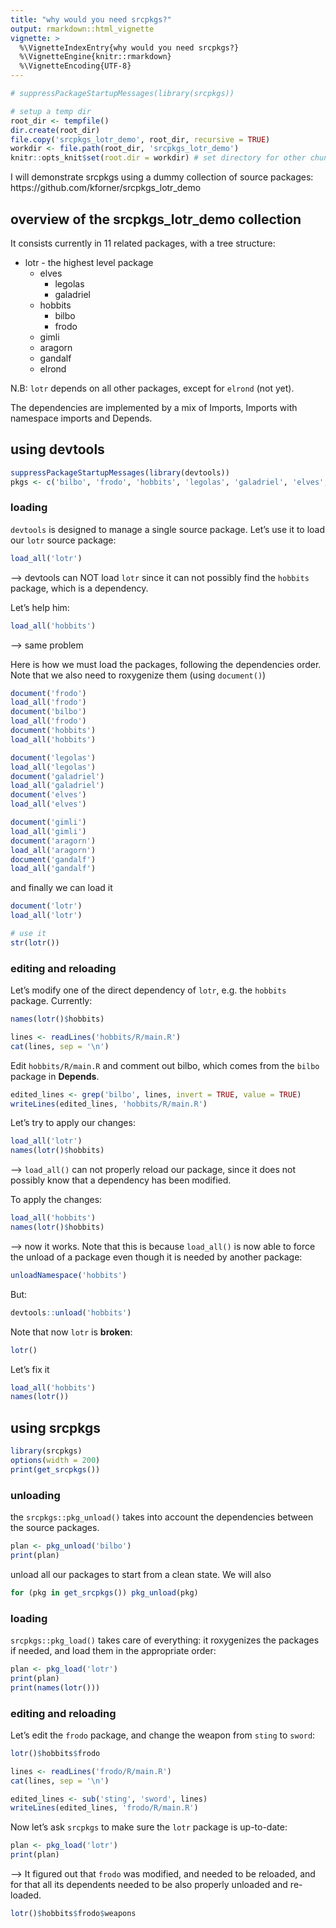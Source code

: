 ```yaml
---
title: "why would you need srcpkgs?"
output: rmarkdown::html_vignette
vignette: >
  %\VignetteIndexEntry{why would you need srcpkgs?}
  %\VignetteEngine{knitr::rmarkdown}
  %\VignetteEncoding{UTF-8}
---
```


```r
# suppressPackageStartupMessages(library(srcpkgs))

# setup a temp dir
root_dir <- tempfile()
dir.create(root_dir)
file.copy('srcpkgs_lotr_demo', root_dir, recursive = TRUE)
workdir <- file.path(root_dir, 'srcpkgs_lotr_demo')
knitr::opts_knit$set(root.dir = workdir) # set directory for other chunks
```

I will demonstrate srcpkgs using a dummy collection of source packages: https://github.com/kforner/srcpkgs_lotr_demo

## overview of the srcpkgs_lotr_demo collection

It consists currently in 11 related packages, with a tree structure:

  - lotr - the highest level package
    * elves
      * legolas
      * galadriel
    * hobbits
      * bilbo
      * frodo
    * gimli
    * aragorn
    * gandalf
    * elrond

N.B: `lotr` depends on all other packages, except for `elrond` (not yet).

The dependencies are implemented by a mix of Imports, Imports with namespace imports and Depends.

## using devtools


```r
suppressPackageStartupMessages(library(devtools))
pkgs <- c('bilbo', 'frodo', 'hobbits', 'legolas', 'galadriel', 'elves', 'gimli', 'aragorn', 'gandalf', 'lotr')
```

### loading

`devtools` is designed to manage a single source package. Let's use it to load our `lotr` source package:

```r
load_all('lotr')
```

--> devtools can NOT load `lotr` since it can not possibly find the `hobbits` package, which is a dependency.

Let's help him:
```r
load_all('hobbits')
```

--> same problem

Here is how we must load the packages, following the dependencies order.
Note that we also need to roxygenize them (using `document()`)
```r
document('frodo')
load_all('frodo')
document('bilbo')
load_all('frodo')
document('hobbits')
load_all('hobbits')

document('legolas')
load_all('legolas')
document('galadriel')
load_all('galadriel')
document('elves')
load_all('elves')

document('gimli')
load_all('gimli')
document('aragorn')
load_all('aragorn')
document('gandalf')
load_all('gandalf')
```


and finally we can load it
```r
document('lotr')
load_all('lotr')

# use it
str(lotr())
```


### editing and reloading

Let's modify one of the direct dependency of `lotr`, e.g. the `hobbits` package. 
Currently:

```r
names(lotr()$hobbits)
```


```r
lines <- readLines('hobbits/R/main.R')
cat(lines, sep = '\n')
```

Edit `hobbits/R/main.R` and comment out bilbo, which comes from the `bilbo` package in **Depends**.

```r
edited_lines <- grep('bilbo', lines, invert = TRUE, value = TRUE)
writeLines(edited_lines, 'hobbits/R/main.R')
```

Let's try to apply our changes:

```r
load_all('lotr')
names(lotr()$hobbits)
```
--> `load_all()` can not properly reload our package, since it does not possibly know that 
a dependency has been modified.

To apply the changes:
```r
load_all('hobbits')
names(lotr()$hobbits)
```
--> now it works. Note that this is because `load_all()` is now able to force the unload of a package
even though it is needed by another package:


```r
unloadNamespace('hobbits')
```

But:
```r
devtools::unload('hobbits')
```

Note that now `lotr` is **broken**:
```r
lotr()
```

Let's fix it
```r
load_all('hobbits')
names(lotr())
```

## using srcpkgs

```r
library(srcpkgs)
options(width = 200)
print(get_srcpkgs())
```

### unloading

the `srcpkgs::pkg_unload()` takes into account the dependencies between the source packages.

```r
plan <- pkg_unload('bilbo')
print(plan)
```

unload all our packages to start from a clean state. We will also 
```r
for (pkg in get_srcpkgs()) pkg_unload(pkg)
```


### loading

`srcpkgs::pkg_load()` takes care of everything: it roxygenizes the packages if needed, and load them 
in the appropriate order:

```r
plan <- pkg_load('lotr')
print(plan)
print(names(lotr()))
```

### editing and reloading

Let's edit the `frodo` package, and change the weapon from `sting` to `sword`:

```r
lotr()$hobbits$frodo

lines <- readLines('frodo/R/main.R')
cat(lines, sep = '\n')

edited_lines <- sub('sting', 'sword', lines)
writeLines(edited_lines, 'frodo/R/main.R')
```

Now let's ask `srcpkgs` to make sure the `lotr` package is up-to-date: 

```r
plan <- pkg_load('lotr')
print(plan)
```

--> It figured out that `frodo` was modified, and needed to be reloaded, and for that 
all its dependents needed to be also properly unloaded and re-loaded.

```r
lotr()$hobbits$frodo$weapons
```

